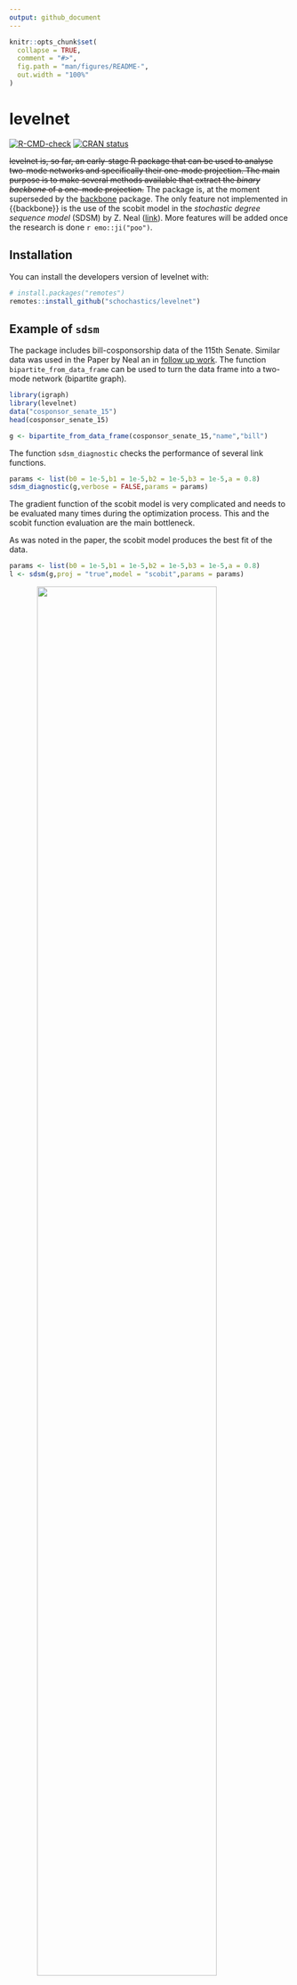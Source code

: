 ```yaml
---
output: github_document
---
```


<!-- README.md is generated from README.Rmd. Please edit that file -->

```r
knitr::opts_chunk$set(
  collapse = TRUE,
  comment = "#>",
  fig.path = "man/figures/README-",
  out.width = "100%"
)
```

# levelnet
 [![R-CMD-check](https://github.com/schochastics/levelnet/workflows/R-CMD-check/badge.svg)](https://github.com/schochastics/levelnet/actions)
[![CRAN status](https://www.r-pkg.org/badges/version/levelnet)](https://CRAN.R-project.org/package=levelnet)

~~levelnet is, so far, an early-stage R package that can be used to analyse two-mode networks and
specifically their one-mode projection. The main purpose is to make several methods available that
extract the *binary backbone* of a one-mode projection.~~ The package is, at the moment superseded by the
[backbone](https://cran.r-project.org/web/packages/backbone/index.html) package. The only feature not implemented in {{backbone}} is the use of the scobit model in the *stochastic degree sequence model* (SDSM) by Z. Neal ([link](https://www.sciencedirect.com/science/article/pii/S0378873314000343)). More features will be added once the 
research is done `r emo::ji("poo")`. 

## Installation

You can install the developers version of levelnet with:

```r
# install.packages("remotes")
remotes::install_github("schochastics/levelnet")
```

## Example of `sdsm`

The package includes bill-cosponsorship data of the 115th Senate. Similar data was used in the
Paper by Neal an in [follow up work](http://www.sciencedirect.com/science/article/pii/S0378873317303039). The function `bipartite_from_data_frame` can be used to turn the data frame into 
a two-mode network (bipartite graph).

```r
library(igraph)
library(levelnet)
data("cosponsor_senate_15")
head(cosponsor_senate_15)

g <- bipartite_from_data_frame(cosponsor_senate_15,"name","bill")
```

The function `sdsm_diagnostic` checks the performance of several link functions.

```r
params <- list(b0 = 1e-5,b1 = 1e-5,b2 = 1e-5,b3 = 1e-5,a = 0.8)
sdsm_diagnostic(g,verbose = FALSE,params = params)
```

The gradient function of the scobit model is very complicated and needs to be evaluated many times during the
optimization process. This and the scobit function evaluation are the main bottleneck. 

As was noted in the paper, the scobit model produces the best fit of the data.

```r
params <- list(b0 = 1e-5,b1 = 1e-5,b2 = 1e-5,b3 = 1e-5,a = 0.8)
l <- sdsm(g,proj = "true",model = "scobit",params = params)
```

<img src="man/figures/README-graph.png" width="80%" style="display: block; margin: auto;"/>

